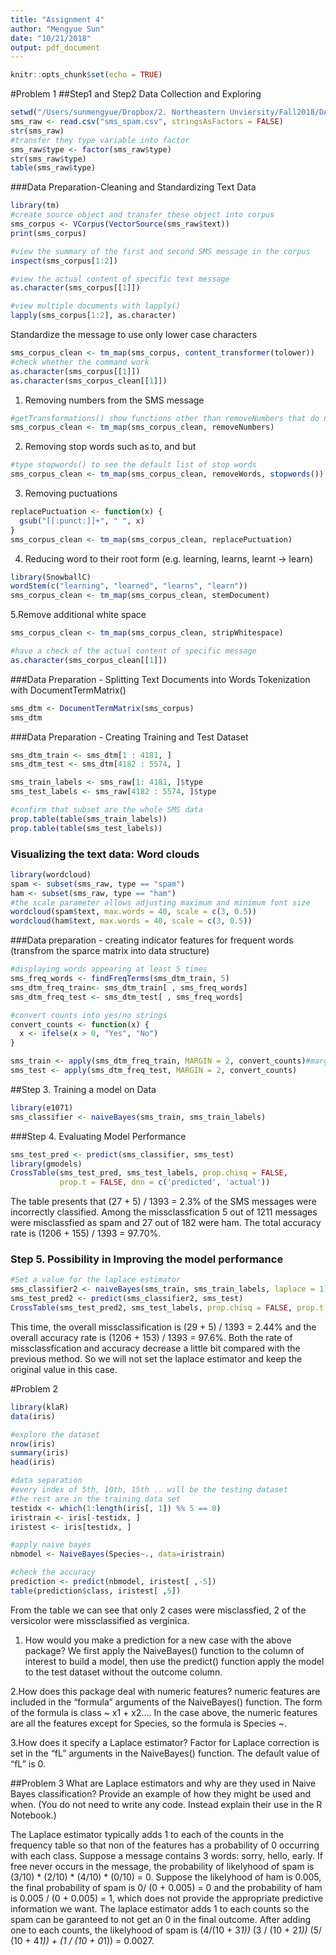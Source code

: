 ```yaml
---
title: "Assignment 4"
author: "Mengyue Sun"
date: "10/21/2018"
output: pdf_document
---
```


```r
knitr::opts_chunk$set(echo = TRUE)
```

#Problem 1
##Step1 and Step2 Data Collection and Exploring
```r
setwd("/Users/sunmengyue/Dropbox/2. Northeastern Unviersity/Fall2018/DA 5030 DataMining and Machine Learning/Assignment4")
sms_raw <- read.csv("sms_spam.csv", stringsAsFactors = FALSE)
str(sms_raw)
#transfer they type variable into factor
sms_raw$type <- factor(sms_raw$type)
str(sms_raw$type)
table(sms_raw$type)
```

###Data Preparation-Cleaning and Standardizing Text Data
```r
library(tm)
#create source object and transfer these object into corpus
sms_corpus <- VCorpus(VectorSource(sms_raw$text))
print(sms_corpus)

#view the summary of the first and second SMS message in the corpus
inspect(sms_corpus[1:2])

#view the actual content of specific text message
as.character(sms_corpus[[1]])

#view multiple documents with lapply()
lapply(sms_corpus[1:2], as.character)
```

Standardize the message to use only lower case characters
```r
sms_corpus_clean <- tm_map(sms_corpus, content_transformer(tolower))
#check whether the command work
as.character(sms_corpus[[1]])
as.character(sms_corpus_clean[[1]])
```

1. Removing numbers from the SMS message
```r
#getTransformations() show functions other than removeNumbers that do not need to be wrapped by content_transformer()
sms_corpus_clean <- tm_map(sms_corpus_clean, removeNumbers)
```

2. Removing stop words such as to, and but
```r
#type stopwords() to see the default list of stop words
sms_corpus_clean <- tm_map(sms_corpus_clean, removeWords, stopwords())
```

3. Removing puctuations
```r
replacePuctuation <- function(x) {
  gsub("[[:punct:]]+", " ", x)
}
sms_corpus_clean <- tm_map(sms_corpus_clean, replacePuctuation)
```

4. Reducing word to their root form (e.g. learning, learns, learnt -> learn)
```r
library(SnowballC)
wordStem(c("learning", "learned", "learns", "learn"))
sms_corpus_clean <- tm_map(sms_corpus_clean, stemDocument)
```

5.Remove additional white space
```r
sms_corpus_clean <- tm_map(sms_corpus_clean, stripWhitespace)

#have a check of the actual content of specific message
as.character(sms_corpus_clean[[1]])
```

###Data Preparation - Splitting Text Documents into Words
Tokenization with DocumentTermMatrix()
```r
sms_dtm <- DocumentTermMatrix(sms_corpus)
sms_dtm
```

###Data Preparation - Creating Training and Test Dataset
```r
sms_dtm_train <- sms_dtm[1 : 4181, ]
sms_dtm_test <- sms_dtm[4182 : 5574, ]

sms_train_labels <- sms_raw[1: 4181, ]$type
sms_test_labels <- sms_raw[4182 : 5574, ]$type

#confirm that subset are the whole SMS data
prop.table(table(sms_train_labels))
prop.table(table(sms_test_labels))
```

### Visualizing the text data: Word clouds
```r
library(wordcloud)
spam <- subset(sms_raw, type == "spam")
ham <- subset(sms_raw, type == "ham")
#the scale parameter allows adjusting maximum and minimum font size
wordcloud(spam$text, max.words = 40, scale = c(3, 0.5))
wordcloud(ham$text, max.words = 40, scale = c(3, 0.5))
```

###Data preparation - creating indicator features for frequent words
(transfrom the sparce matrix into data structure)
```r
#displaying words appearing at least 5 times
sms_freq_words <- findFreqTerms(sms_dtm_train, 5)
sms_dtm_freq_train<- sms_dtm_train[ , sms_freq_words]
sms_dtm_freq_test <- sms_dtm_test[ , sms_freq_words]

#convert counts into yes/no strings
convert_counts <- function(x) {
  x <- ifelse(x > 0, "Yes", "No")
}

sms_train <- apply(sms_dtm_freq_train, MARGIN = 2, convert_counts)#margin = 1 is for rows and margin = 2 is for  collumns
sms_test <- apply(sms_dtm_freq_test, MARGIN = 2, convert_counts)
```

##Step 3. Training a model on Data
```r
library(e1071)
sms_classifier <- naiveBayes(sms_train, sms_train_labels)
```

###Step 4. Evaluating Model Performance
```r
sms_test_pred <- predict(sms_classifier, sms_test)
library(gmodels)
CrossTable(sms_test_pred, sms_test_labels, prop.chisq = FALSE, 
           prop.t = FALSE, dnn = c('predicted', 'actual'))
```
The table presents that (27 + 5) / 1393 = 2.3% of the SMS messages were incorrectly classified. Among the missclassfication 5 out of 1211 messages were misclassfied as spam and 27 out of 182 were ham. The total accuracy rate is (1206 + 155) / 1393 = 97.70%.

### Step 5. Possibility in Improving the model performance
```r
#Set a value for the laplace estimator
sms_classifier2 <- naiveBayes(sms_train, sms_train_labels, laplace = 1)
sms_test_pred2 <- predict(sms_classifier2, sms_test)
CrossTable(sms_test_pred2, sms_test_labels, prop.chisq = FALSE, prop.t = FALSE, prop.r = FALSE, dnn = c('predicted', 'actual'))
```
This time, the overall missclassification is (29 + 5) / 1393 = 2.44% and the overall accuracy rate is (1206 + 153) / 1393 = 97.6%. Both the rate of missclassfication and accuracy decrease a little bit compared with the previous method. So we will not set the laplace estimator and keep the original value in this case. 

#Problem 2
```r
library(klaR)
data(iris)

#explore the dataset
nrow(iris)
summary(iris)
head(iris)

#data separation
#every index of 5th, 10th, 15th .. will be the testing dataset 
#the rest are in the training data set
testidx <- which(1:length(iris[, 1]) %% 5 == 0)
iristrain <- iris[-testidx, ]
iristest <- iris[testidx, ]

#apply naive bayes
nbmodel <- NaiveBayes(Species~., data=iristrain)

#check the accuracy
prediction <- predict(nbmodel, iristest[ ,-5])
table(prediction$class, iristest[ ,5])
```
From the table we can see that only 2 cases were misclassfied, 2 of the versicolor were missclassified as verginica.

1. How would you make a prediction for a new case with the above package?
We first apply the NaiveBayes() function to the column of interest to build a model,  then use the predict() function apply the model to the test dataset without the outcome column.

2.How does this package deal with numeric features? 
numeric features are included in the "formula" arguments of the NaiveBayes() function. The form of the formula is class ~ x1 + x2.... In the case above, the numeric features are all the features except for Species, so the formula is Species ~.


3.How does it specify a Laplace estimator?
Factor for Laplace correction is set in the "fL" arguments in the NaiveBayes() function. The default value of "fL" is 0. 

##Problem 3
What are Laplace estimators and why are they used in Naive Bayes classification? Provide an example of how they might be used and when. (You do not need to write any code. Instead explain their use in the R Notebook.)

The Laplace estimator typically adds 1 to each of the counts in the frequency table so that non of the features has a probability of 0 occurring with each class.
Suppose a message contains 3 words: sorry, hello, early. If free never occurs in the message, the probability of likelyhood of spam is (3/10) * (2/10) * (4/10) * (0/10) = 0. Suppose the likelyhood of ham is 0.005, the final probability of spam is 0/ (0 + 0.005) = 0 and the probability of ham is 0.005 / (0 + 0.005) = 1, which does not provide the appropriate predictive information we want. The laplace estimator adds 1 to each counts so the spam can be garanteed to not get an 0 in the final outcome. After adding one to each counts, the likelyhood of spam is (4/(10 + 3*1)) * (3 / (10 + 2*1)) * (5/ (10 + 4*1)) + (1 / (10 + 0*1)) =  0.0027.